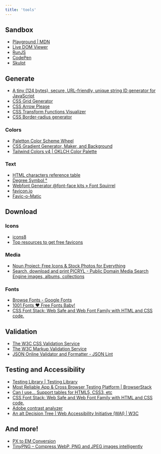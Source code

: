 ```yaml
---
title: 'tools'
---
```



<GlobalLayout path={url} headings={getHeadings()}>

## Sandbox

- [Playground | MDN](https://developer.mozilla.org/en-US/play)
- [Live DOM Viewer](https://software.hixie.ch/utilities/js/live-dom-viewer/)
- [RunJS](https://runjs.app/)
- [CodePen](https://codepen.io/pen/)
- [Skulpt](https://skulpt.org/)

## Generate

- [ A tiny (124 bytes), secure, URL-friendly, unique string ID generator for JavaScript](https://github.com/ai/nanoid)
- [CSS Grid Generator](https://grid.layoutit.com/)
- [CSS Arrow Please](https://cssarrowplease.com/)
- [CSS Transform Functions Visualizer](https://css-transform.moro.es/)
- [CSS Border-radius generator](https://developer.mozilla.org/en-US/docs/Web/CSS/CSS_backgrounds_and_borders/Border-radius_generator)

### Colors

- [Paletton Color Scheme Wheel](https://paletton.com)
- [CSS Gradient Generator, Maker, and Background](https://cssgradient.io/)
- [Tailwind Colors v4 | OKLCH Color Palette](https://tailwindcolor.com/)

### Text

- [HTML characters reference table](https://html.spec.whatwg.org/multipage/named-characters.html)
- [Degree Symbol °](https://www.degreesymbol.net/)
- [Webfont Generator @font-face kits » Font Squirrel](https://www.fontsquirrel.com/tools/webfont-generator)
- [favicon.io](https://favicon.io/)
- [Favic-o-Matic](https://favicomatic.com/)

## Download

### Icons

- [icons8](https://icons8.com/icons)
- [Top resources to get free favicons](https://topcontent.com/blog/top-resources-to-get-free-favicons-for-any-site-you-build/)

### Media

- [Noun Project: Free Icons & Stock Photos for Everything](https://thenounproject.com/)
- [Search, download and print PICRYL - Public Domain Media Search Engine images, albums, collections](https://picryl.com/)

### Fonts

- [Browse Fonts - Google Fonts](https://fonts.google.com/)
- [1001 Fonts ❤ Free Fonts Baby!](https://www.1001fonts.com/)
- [CSS Font Stack: Web Safe and Web Font Family with HTML and CSS code.](https://www.cssfontstack.com/)


## Validation

- [The W3C CSS Validation Service](https://jigsaw.w3.org/css-validator/)
- [The W3C Markup Validation Service](https://validator.w3.org/)
- [JSON Online Validator and Formatter - JSON Lint](https://jsonlint.com/)

## Testing and Accessibility

- [Testing Library | Testing Library](https://testing-library.com/)
- [Most Reliable App & Cross Browser Testing Platform | BrowserStack](https://www.browserstack.com/)
- [Can I use... Support tables for HTML5, CSS3, etc](https://caniuse.com/)
- [CSS Font Stack: Web Safe and Web Font Family with HTML and CSS code.](https://www.cssfontstack.com/)
- [Adobe contrast analyzer](https://color.adobe.com/create/color-contrast-analyzer)
- [An alt Decision Tree | Web Accessibility Initiative (WAI) | W3C](https://www.w3.org/WAI/tutorials/images/decision-tree/)

## And more!

- [PX to EM Conversion](https://www.w3schools.com/tags/ref_pxtoemconversion.asp)
- [TinyPNG – Compress WebP, PNG and JPEG images intelligently](https://tinypng.com/)

</GlobalLayout>